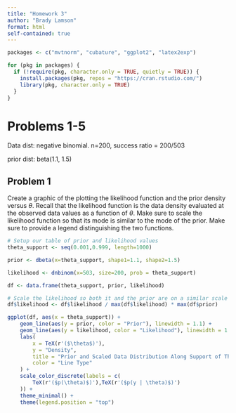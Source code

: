 ```yaml
---
title: "Homework 3"
author: "Brady Lamson"
format: html
self-contained: true
---
```


```r
packages <- c("mvtnorm", "cubature", "ggplot2", "latex2exp")

for (pkg in packages) {
  if (!require(pkg, character.only = TRUE, quietly = TRUE)) {
    install.packages(pkg, repos = "https://cran.rstudio.com/")
    library(pkg, character.only = TRUE)
  }
}
```


# Problems 1-5

Data dist: negative binomial. n=200, success ratio = 200/503

prior dist: beta(1.1, 1.5)

## Problem 1

Create a graphic of the plotting the likelihood function and the prior density versus $\theta$. Recall that the likelihood function is the data density evaluated at the observed data values as a function of $\theta$. Make sure to scale the likelihood function so that its mode is similar to the mode of the prior. Make sure to provide a legend distinguishing the two functions.

```r
# Setup our table of prior and likelihood values
theta_support <- seq(0.001,0.999, length=1000)

prior <- dbeta(x=theta_support, shape1=1.1, shape2=1.5)

likelihood <- dnbinom(x=503, size=200, prob = theta_support)

df <- data.frame(theta_support, prior, likelihood)

# Scale the likelihood so both it and the prior are on a similar scale
df$likelihood <- df$likelihood / max(df$likelihood) * max(df$prior)
```

```r
ggplot(df, aes(x = theta_support)) +
    geom_line(aes(y = prior, color = "Prior"), linewidth = 1.1) +
    geom_line(aes(y = likelihood, color = "Likelihood"), linewidth = 1.1) +
    labs(
        x = TeX(r'($\theta$)'), 
        y = "Density", 
        title = "Prior and Scaled Data Distribution Along Support of Theta",
        color = "Line Type"
    ) +
    scale_color_discrete(labels = c(
        TeX(r'($p(\theta)$)'),TeX(r'($p(y | \theta)$)')
    )) +
    theme_minimal() +
    theme(legend.position = "top")
```

